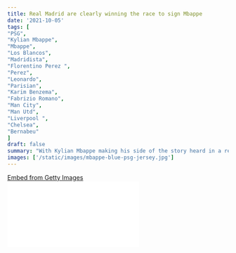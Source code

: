 ```yaml
---
title: Real Madrid are clearly winning the race to sign Mbappe 
date: '2021-10-05'
tags: [
"PSG",
"Kylian Mbappe",
"Mbappe",
"Los Blancos",
"Madridista",
"Florentino Perez ",
"Perez",
"Leonardo",
"Parisian",
"Karim Benzema",
"Fabrizio Romano",
"Man City",
"Man Utd",
"Liverpool ",
"Chelsea",
"Bernabeu"
]
draft: false
summary: "With Kylian Mbappe making his side of the story heard in a recent interview with RMC, we take a look at who is in thr driving seat to sign the talented French forward."
images: ['/static/images/mbappe-blue-psg-jersey.jpg']
---
```


<div
  className="getty embed image"
  style={{
    backgroundColor: '#fff',
    display: 'inline',
    float: 'left',
    marginRight: '20px',
    marginBottom: '20px',
    fontFamily: 'Roboto, sans-serif',
    color: '#a7a7a7',
    fontSize: '11px',
    width: '100%',
    maxWidth: '594px',
  }}
>
  <div style={{ padding: 0, margin: 0, textAlign: 'left' }}>
    <a
      href="http://www.gettyimages.in/detail/1202866068"
      target="_blank"
      style={{
        color: '#a7a7a7',
        textDecoration: 'none',
        fontWeight: 'normal !important',
        border: 'none',
        display: 'inline-block',
      }}
    >
      Embed from Getty Images
    </a>
  </div>
  <div
    style={{
      overflow: 'hidden',
      position: 'relative',
      height: 0,
      padding: '66.66667% 0 0 0',
      width: '100%',
    }}
  >
    <iframe
      src="//embed.gettyimages.com/embed/1202866068?et=kmXp7yNaTNdc80kr5Tr1WA&tld=in&sig=p19_NWlBfl8VyaH2ltjc6aY9b-gEmDPncnQcsB6XNfQ=&caption=false&ver=1"
      scrolling="no"
      frameBorder={0}
      width={594}
      height={396}
      style={{
        display: 'inline-block',
        position: 'absolute',
        top: 0,
        left: 0,
        width: '100%',
        height: '100%',
        margin: 0,
      }}
    />
  </div>
</div>

Let's put it this way:

### PSG 4-1 Real Madrid

Yeah, We'll get to that scoreline. But first, the main highlight of the day was that Kylian Mbappe had **admitted** that he wanted to **leave PSG** and play for **Real Madrid** in the 2021-22 season.

Here's what he had to say during his interview with RMC:

> _"I asked to leave, because at the moment that I did not want to extend my contract, I wanted the club to have a transfer fee to get a
> replacement of quality. PSG is a club that has brought me a lot. I
> have always been happy in the four years I have spent here, and I
> still am._ _I wanted everyone to come out of this stronger, that we
> leave hand in hand, to make a good deal and I respected that."_

He continued saying:

> _"People have said that I refused six or seven offers of extension, that I did not want to talk to Leonardo (Sporting Director at PSG).
> This is absolutely not true. They told me, 'Kylian, now you talk with
> the President.' Personally, I did not appreciate they said I (asked to
> leave) the last week of August. I said at the end of July that I
> wanted to go."_

He further explained his mental state during the transfer saga and said:

> _"It's scary when your president says, 'Kylian will never leave for free.' When I heard that, I swallowed hard and I said to myself, "but
> what's going to happen now"?_

Well, with all that has been said and done from the player himself, here's what Florentino Perez had to say today:

_"In January we will have news about Mbappe,"_ Perez told El Debate.

_"We hope that on January 1 everything can be solved."_

However, shortly after, Perez came out to clarify what he had actually meant.

> _"My words were misinterpreted. What I said is that we have to wait until next year to hear from him, always with respect to PSG, with
> whom we have good relations, "_ he said.

So, who's winning? Who's in the box-office seat?

Well, it's fair to say that PSG have to accept that they'll be losing Mbappe on a free transfer as the player does not want to renew his contract with the Parisian side.

However, it's Real Madrid that are looking to capture the signature of the talented French forward.

Kylian Mbappe is currently in his last year of contract with PSG, after which he will be a free agent in the summer of 2022.

Mbappe had stated earlier when he just broke onto the scene that his dream was to play for Real Madrid one day, and Real Madrid's president, Florentino Perez, has been keeping one eye on him amongst all the other things that the 74-year old has on his plate.

Earlier this summer, Perez made an attempt at signing Mbappe as he placed a first official bid of €160 million on the table for the chief executive of PSG to consider. That bid was turned down by the Parisian side and Real Madrid consequently went ahead with a second bid on the table with €180 million. That too was dropped and denied by the chief at PSG.

According to the report, it seemed like Real Madrid even made a third and final bid to sign Mbappe, but that too was denied by the French club.

Mbappe has already given Perez a few hints that he was willing to book a flight to the Spanish capital, Madrid, and be a Real Madrid player. That is huge for Los Blancos, given that the player himself has admitted that he would want to make it to the biggest club in Spain one day in the future.

Los Blancos were also reportedly tight when it came to their financials as they were hit by Covid, just as all other clubs. On top of that, Perez has gone ahead with the renovation of the Santiago Bernabeu which he began in the month of June, 2021.

However, Real Madrid was quietly doing extremely well in terms of finances, with La Liga reporting that Real Madrid had been a step ahead of the competition.

Real Madrid had taken a considerable number of cost-saving measures to compensate for the loss of income due to the pandemic. Real Madrid closed the 2020-21 financial year with a profit of £874,000 after tax, which was considerably more than what they had saved in the 2019-20 financial year, when they reported a profit of €313,000.

As little as €874,000 may seem to a big club like Real Madrid, the value of those numbers in a time such as this goes way beyond boundaries.

However, those numbers were a very tiny portion of the amount that Real Madrid would have to pay for the signing of Mbappe. €874,000 is barely a slice of a cake that you could afford.

Well, you may ask yourself if it makes **"sense"** for Real Madrid to go all out for a player that would be **free** in 11 months time.

The answer to that can go both ways.

Florentino Perez is obsessed with signing the superstars that are available on planet Earth.

Talk about Beckham, Zidane, Kaka, Roberto Carlos, Ozil, Bale, Cristiano Ronaldo and many more in the club's iconic history.

It would be easy to understand why he would go on and buy a player of the calibre that Kylian Mbappe has with the price tag being set on him.

It's a sign that during his regime in the hottest seat in the city of Madrid, Perez has once again written his name in the history books, as he's got yet another **Galactico** at Real Madrid. Of course, there's a little bit of personal pride that he would achieve after the impact he has made at Real Madrid. He has every right to be proud of himself.

With Mbappe set to become a free agent in 11 months, many top European clubs around the world will be keeping a close eye on him.

Man City, Manchester United, Liverpool, and Chelsea are among the clubs that would like to have a player of his talent and calibre among their ranks.

In that case, Perez is playing it safe by showing Mbappe that he needs him. He needs the quality of Mbappe to step inside that Real Madrid dressing room.

These little things can go a long way in the future and show the commitment of a player towards a club and Perez? As successful as he has been in the past, he won't miss the opportunity to take the cherry off the cake.

## What does the scoreline suggest?

---

### PSG 1-0 RMA

Real Madrid scored the opening goal when Mbappe mentioned that he would want to play at Real Madrid in the near future, years ago.

### PSG RMA 1-2

PSG levelled the score line as they got their wish to keep Mbappe for yet another season after they had made their intentions clear that they would:

They will not be selling Mbappe this season.

Even if they would sell him, they would sell him at a much higher price tag.

To top it off, they have said that they wouldn't let Mbappe go for free as the player has kept his word that he will go for a price tag in the future.

### PSG 2-1 RMA

Before Mbappe's interview with RMC, many players, including Benzema, had suggested that Mbappe had himself stated that he **would** play for Real Madrid in the future, which was for **certain**.

Even Fabrizio Romano, one of the most trusted football journalists out there, confirmed the above statements.

### PSG 3-1 RMA

With Mbappe giving the interview to RMC, he explained a lot of what he felt and what he had put on the table for PSG as he signalled his intention to leave the club by the end of July.

This gave the club a month to find a replacement for Mbappe, but they stuck with Mbappe by being tough in the media and regularly stating that they wouldn't be selling him.

Mbappe's interview with RMC has gone on to show that PSG were the culprit as they were too reluctant to let their star man go.

### PSG 4-1 RMA

Okay, maybe it's time to admit that this scoreline actually looks like Real Madrid have dominated the Parisian club.

Real Madrid have scored 4 because Kylian Mbappe has ensured that he is nowhere near signing a contract extension with PSG.

This makes him a free agent in the summer of 2022, and with the player already sending strong signals that he wants to be a Madridista, it looks much more likely that he will join Real Madrid for next season as a **free agent**.

**Imagine getting a player of that calibre for free!**

When and if Real Madrid sign him up, you could say that Los Blancos have brushed aside PSG at full time with Real Madrid winning **5-1**.
